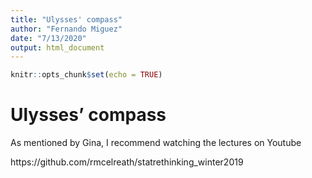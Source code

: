 ```yaml
---
title: "Ulysses' compass"
author: "Fernando Miguez"
date: "7/13/2020"
output: html_document
---
```


```r
knitr::opts_chunk$set(echo = TRUE)
```

# Ulysses' compass

As mentioned by Gina, I recommend watching the lectures on Youtube

https://github.com/rmcelreath/statrethinking_winter2019
